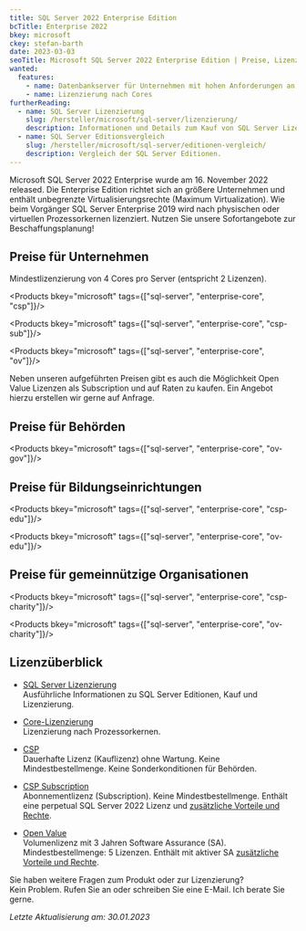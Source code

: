 ```yaml
---
title: SQL Server 2022 Enterprise Edition
bcTitle: Enterprise 2022
bkey: microsoft
ckey: stefan-barth
date: 2023-03-03
seoTitle: Microsoft SQL Server 2022 Enterprise Edition | Preise, Lizenzen und Informationen
wanted:
  features:
    - name: Datenbankserver für Unternehmen mit hohen Anforderungen an eine universelle Datenplattform
    - name: Lizenzierung nach Cores
furtherReading:
  - name: SQL Server Lizenzierung
    slug: /hersteller/microsoft/sql-server/lizenzierung/
    description: Informationen und Details zum Kauf von SQL Server Lizenzen.
  - name: SQL Server Editionsvergleich
    slug: /hersteller/microsoft/sql-server/editionen-vergleich/
    description: Vergleich der SQL Server Editionen.
---
```




<Intro>

Microsoft SQL Server 2022 Enterprise wurde am 16. November 2022 released. Die Enterprise Edition richtet sich an größere Unternehmen und enthält unbegrenzte Virtualisierungsrechte (Maximum Virtualization).
Wie beim Vorgänger SQL Server Enterprise 2019 wird nach physischen oder virtuellen Prozessorkernen lizenziert. Nutzen Sie unsere Sofortangebote zur Beschaffungsplanung!


</Intro>

<TOC />


## Preise für Unternehmen

<Info>

Mindestlizenzierung von 4 Cores pro Server (entspricht 2 Lizenzen).

</Info>


<Products bkey="microsoft" tags={["sql-server", "enterprise-core", "csp"]}/>

<Products bkey="microsoft" tags={["sql-server", "enterprise-core", "csp-sub"]}/>

<Products bkey="microsoft" tags={["sql-server", "enterprise-core", "ov"]}/>


<Info>

 Neben unseren aufgeführten Preisen gibt es auch die Möglichkeit Open Value Lizenzen als Subscription und auf Raten zu kaufen. Ein Angebot hierzu erstellen wir gerne auf Anfrage.

</Info>


## Preise für Behörden

<Products bkey="microsoft" tags={["sql-server", "enterprise-core", "ov-gov"]}/>


## Preise für Bildungseinrichtungen

<Products bkey="microsoft" tags={["sql-server", "enterprise-core", "csp-edu"]}/>

<Products bkey="microsoft" tags={["sql-server", "enterprise-core", "ov-edu"]}/>


## Preise für gemeinnützige Organisationen


<Products bkey="microsoft" tags={["sql-server", "enterprise-core", "csp-charity"]}/>

<Products bkey="microsoft" tags={["sql-server", "enterprise-core", "ov-charity"]}/>


## Lizenzüberblick

<ArrowList>

- [SQL Server Lizenzierung](/hersteller/microsoft/sql-server/lizenzierung/)<br />
  Ausführliche Informationen zu SQL Server Editionen, Kauf und Lizenzierung.

- [Core-Lizenzierung](/hersteller/microsoft/sql-server/lizenzierung/#sql-server-2022-core-lizenzierung)<br />
  Lizenzierung nach Prozessorkernen.

- [CSP](/hersteller/microsoft/csp/)<br />
  Dauerhafte Lizenz (Kauflizenz) ohne Wartung. Keine Mindestbestellmenge. Keine Sonderkonditionen für Behörden.

- [CSP Subscription](/hersteller/microsoft/csp/)<br />
  Abonnementlizenz (Subscription). Keine Mindestbestellmenge.
  Enthält eine perpetual SQL Server 2022 Lizenz und [zusätzliche Vorteile und Rechte](/hersteller/microsoft/sql-server/lizenzierung/#vorteile-mit-csp-subscription-und-sa).

- [Open Value](/hersteller/microsoft/open-value/)<br />
  Volumenlizenz mit 3 Jahren Software Assurance (SA). Mindestbestellmenge: 5 Lizenzen. Enthält mit aktiver SA [zusätzliche Vorteile und Rechte](/hersteller/microsoft/sql-server/lizenzierung/#vorteile-mit-csp-subscription-und-sa).

</ArrowList>


<GetInTouch theme="light">

Sie haben weitere Fragen zum Produkt oder zur Lizenzierung?<br />
Kein Problem. Rufen Sie an oder schreiben Sie eine E-Mail. Ich berate Sie gerne.

</GetInTouch>

_Letzte Aktualisierung am: 30.01.2023_
